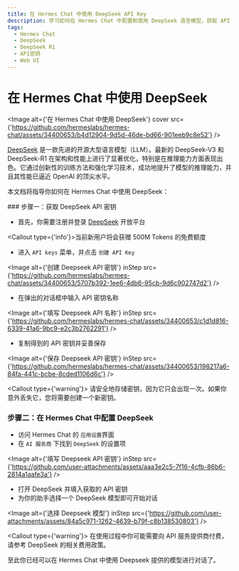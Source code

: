 ```yaml
---
title: 在 Hermes Chat 中使用 DeepSeek API Key
description: 学习如何在 Hermes Chat 中配置和使用 DeepSeek 语言模型，获取 API 密钥并开始对话。
tags:
  - Hermes Chat
  - DeepSeek
  - DeepSeek R1
  - API密钥
  - Web UI
---
```


# 在 Hermes Chat 中使用 DeepSeek

<Image alt={'在 Hermes Chat 中使用 DeepSeek'} cover src={'https://github.com/hermeslabs/hermes-chat/assets/34400653/b4d12904-9d5d-46de-bd66-901eeb9c8e52'} />

[DeepSeek](https://www.deepseek.com/) 是一款先进的开源大型语言模型（LLM）。最新的 DeepSeek-V3 和 DeepSeek-R1 在架构和性能上进行了显著优化，特别是在推理能力方面表现出色。它通过创新性的训练方法和强化学习技术，成功地提升了模型的推理能力，并且其性能已逼近 OpenAI 的顶尖水平。

本文档将指导你如何在 Hermes Chat 中使用 DeepSeek：

<Steps>
  ### 步骤一：获取 DeepSeek API 密钥

  - 首先，你需要注册并登录 [DeepSeek](https://platform.deepseek.com/) 开放平台

  <Callout type={'info'}>当前新用户将会获赠 500M Tokens 的免费额度</Callout>

  - 进入 `API keys` 菜单，并点击 `创建 API Key`

  <Image alt={'创建 Deepseek API 密钥'} inStep src={'https://github.com/hermeslabs/hermes-chat/assets/34400653/5707b392-1ee6-4db6-95cb-9d6c902747d2'} />

  - 在弹出的对话框中输入 API 密钥名称

  <Image alt={'填写 Deepseek API 名称'} inStep src={'https://github.com/hermeslabs/hermes-chat/assets/34400653/c1d1d816-6339-41a6-9bc9-e2c3b2762291'} />

  - 复制得到的 API 密钥并妥善保存

  <Image alt={'保存 Deepseek API 密钥'} inStep src={'https://github.com/hermeslabs/hermes-chat/assets/34400653/198217a6-84fa-441c-bcbe-8cded1106d6c'} />

  <Callout type={'warning'}>
    请安全地存储密钥，因为它只会出现一次。如果你意外丢失它，您将需要创建一个新密钥。
  </Callout>

  ### 步骤二：在 Hermes Chat 中配置 DeepSeek

  - 访问 Hermes Chat 的 `应用设置`界面
  - 在 `AI 服务商` 下找到 `DeepSeek` 的设置项

  <Image alt={'填写 Deepseek API 密钥'} inStep src={'https://github.com/user-attachments/assets/aaa3e2c5-7f16-4cfb-86b6-2814a1aafe3a'} />

  - 打开 DeepSeek 并填入获取的 API 密钥
  - 为你的助手选择一个 DeepSeek 模型即可开始对话

  <Image alt={'选择 Deepseek 模型'} inStep src={'https://github.com/user-attachments/assets/84a5c971-1262-4639-b79f-c8b138530803'} />

  <Callout type={'warning'}>
    在使用过程中你可能需要向 API 服务提供商付费，请参考 DeepSeek 的相关费用政策。
  </Callout>
</Steps>

至此你已经可以在 Hermes Chat 中使用 Deepseek 提供的模型进行对话了。
